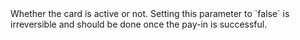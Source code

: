   
<ParamField body="Active" type="boolean" >     
Whether the card is active or not. Setting this parameter to `false` is irreversible and should be done once the pay-in is successful.  
</ParamField>